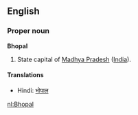 ==English==

===Proper noun===
'''Bhopal'''

#State capital of [[Madhya Pradesh]] ([[India]]).

====Translations====
*Hindi: [[भोपाल]]

[[nl:Bhopal]]